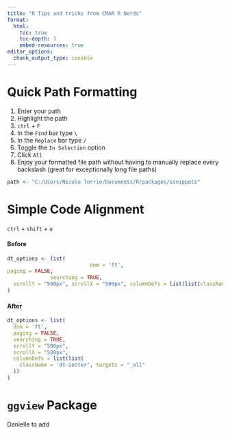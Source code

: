 ```yaml
---
title: "R Tips and tricks from CMAR R Nerds"
format:
  html:
    toc: true
    toc-depth: 3
    embed-resources: true
editor_options: 
  chunk_output_type: console
---
```


# Quick Path Formatting
1. Enter your path
2. Highlight the path
3. `ctrl` + `F`
4. In the `Find` bar type `\`
5. In the `Replace` bar type `/`
6. Toggle the `In Selection` option
7. Click `All`
8. Enjoy your formatted file path without having to manually replace every backslash (great for exceptionally long file paths)

```r
path <- "C:/Users/Nicole Torrie/Documents/R/packages/ssnippets"
```



# Simple Code Alignment
`ctrl` + `shift` + `a`

#### Before
```r
dt_options <- list(
                           dom = 'ft',
paging = FALSE,
              searching = TRUE,
  scrollY = "500px", scrollX = "500px", columnDefs = list(list(className = 'dt-center', targets = "_all"))
)
```

#### After
```r
dt_options <- list(
  dom = 'ft',
  paging = FALSE,
  searching = TRUE,
  scrollY = "500px",
  scrollX = "500px",
  columnDefs = list(list(
    className = 'dt-center', targets = "_all"
  ))
)
```




# `ggview` Package
Danielle to add







